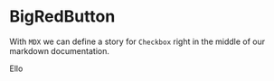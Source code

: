 

# BigRedButton

With `MDX` we can define a story for `Checkbox` right in the middle of our
markdown documentation.

<BigRedButton>Ello</BigRedButton>

